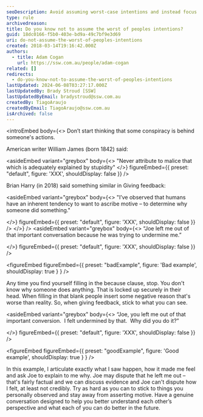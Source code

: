 ```yaml
---
seoDescription: Avoid assuming worst-case intentions and instead focus on observed facts and emotions when giving feedback.
type: rule
archivedreason:
title: Do you know not to assume the worst of peoples intentions?
guid: 18dc0166-f5b0-403e-bd9a-49c7bf9e3d69
uri: do-not-assume-the-worst-of-peoples-intentions
created: 2018-03-14T19:16:42.000Z
authors:
  - title: Adam Cogan
    url: https://ssw.com.au/people/adam-cogan
related: []
redirects:
  - do-you-know-not-to-assume-the-worst-of-peoples-intentions
lastUpdated: 2024-06-08T03:27:17.000Z
lastUpdatedBy: Brady Stroud [SSW]
lastUpdatedByEmail: bradystroud@ssw.com.au
createdBy: TiagoAraujo
createdByEmail: TiagoAraujo@ssw.com.au
isArchived: false
---
```


<introEmbed
  body={<>
Don’t start thinking that some conspiracy is behind someone's actions.

American writer William James (born 1842) said:

<asideEmbed
  variant="greybox"
  body={<>
    "Never attribute to malice that which is adequately explained by stupidity"
  </>}
  figureEmbed={{
    preset: "default",
    figure: 'XXX',
    shouldDisplay: false
  }}
/>

Brian Harry (in 2018) said something similar in Giving feedback:

<asideEmbed
  variant="greybox"
  body={<>
    "I’ve observed that humans have an inherent tendency to want to ascribe motive – to determine why someone did something."

  </>}
  figureEmbed={{
    preset: "default",
    figure: 'XXX',
    shouldDisplay: false
  }}
/>
  </>}
/>
<asideEmbed
  variant="greybox"
  body={<>
    “Joe left me out of that important conversation because he was trying to undermine me.”

  </>}
  figureEmbed={{
    preset: "default",
    figure: 'XXX',
    shouldDisplay: false
  }}
/>

<figureEmbed figureEmbed={{
  preset: "badExample",
  figure: 'Bad example',
  shouldDisplay: true
} } />


Any time you find yourself filling in the because clause, stop. You don't know why someone does anything. That is locked up securely in their head. When filling in that blank people insert some negative reason that's worse than reality. So, when giving feedback, stick to what you can see.

<asideEmbed
  variant="greybox"
  body={<>
    “Joe, you left me out of that important conversion.  I felt undermined by that.  Why did you do it?”

  </>}
  figureEmbed={{
    preset: "default",
    figure: 'XXX',
    shouldDisplay: false
  }}
/>

<figureEmbed figureEmbed={{
  preset: "goodExample",
  figure: 'Good example',
  shouldDisplay: true
} } />


In this example, I articulate exactly what I saw happen, how it made me feel and ask Joe to explain to me why. Joe may dispute that he left me out – that's fairly factual and we can discuss evidence and Joe can't dispute how I felt, at least not credibly. Try as hard as you can to stick to things you personally observed and stay away from asserting motive. Have a genuine conversation designed to help you better understand each other’s perspective and what each of you can do better in the future.

